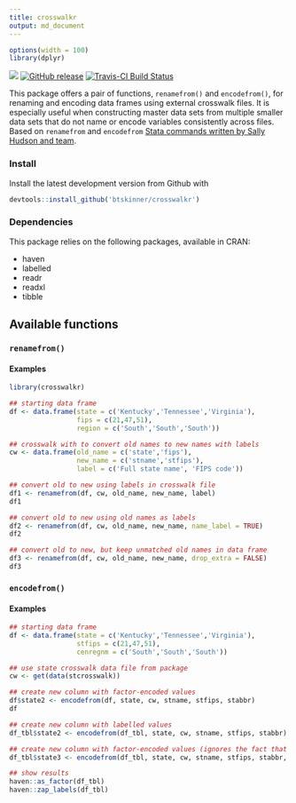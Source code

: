 ```yaml
---
title: crosswalkr
output: md_document
---
```


```r
options(width = 100)
library(dplyr)
```

![](https://img.shields.io/badge/dev-beta-red.svg)
[![GitHub release](https://img.shields.io/github/release/btskinner/crosswalkr.svg)](https://github.com/btskinner/crosswalkr)
[![Travis-CI Build Status](https://travis-ci.org/btskinner/crosswalkr.svg?branch=master)](https://travis-ci.org/btskinner/crosswalkr)


This package offers a pair of functions, `renamefrom()` and
 `encodefrom()`, for renaming and encoding data frames using external
 crosswalk files. It is especially useful when constructing master
 data sets from multiple smaller data sets that do not name or encode
 variables consistently across files. Based on `renamefrom` and
 `encodefrom`
 [Stata commands written by Sally Hudson and team](https://github.com/slhudson/rename-and-encode).

### Install

Install the latest development version from Github with

```r
devtools::install_github('btskinner/crosswalkr')
```

### Dependencies

This package relies on the following packages, available in CRAN:

* haven
* labelled
* readr
* readxl
* tibble

## Available functions

### `renamefrom()`

#### Examples

```r
library(crosswalkr)

## starting data frame
df <- data.frame(state = c('Kentucky','Tennessee','Virginia'),
                 fips = c(21,47,51),
                 region = c('South','South','South'))

## crosswalk with to convert old names to new names with labels
cw <- data.frame(old_name = c('state','fips'),
                 new_name = c('stname','stfips'),
                 label = c('Full state name', 'FIPS code'))

## convert old to new using labels in crosswalk file
df1 <- renamefrom(df, cw, old_name, new_name, label)
df1

## convert old to new using old names as labels
df2 <- renamefrom(df, cw, old_name, new_name, name_label = TRUE)
df2

## convert old to new, but keep unmatched old names in data frame
df3 <- renamefrom(df, cw, old_name, new_name, drop_extra = FALSE)
df3
```

### `encodefrom()`

#### Examples

```r

## starting data frame
df <- data.frame(state = c('Kentucky','Tennessee','Virginia'),
                 stfips = c(21,47,51),
                 cenregnm = c('South','South','South'))

## use state crosswalk data file from package
cw <- get(data(stcrosswalk))

## create new column with factor-encoded values
df$state2 <- encodefrom(df, state, cw, stname, stfips, stabbr)
df

## create new column with labelled values
df_tbl$state2 <- encodefrom(df_tbl, state, cw, stname, stfips, stabbr)

## create new column with factor-encoded values (ignores the fact that df_tbl is a tibble)
df_tbl$state3 <- encodefrom(df_tbl, state, cw, stname, stfips, stabbr, ignore_tibble = TRUE)

## show results
haven::as_factor(df_tbl)
haven::zap_labels(df_tbl)
```

